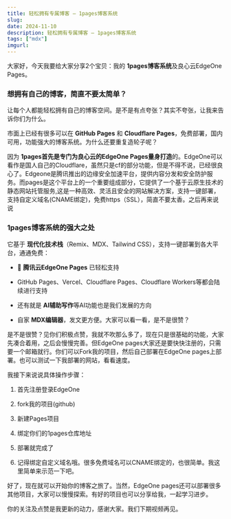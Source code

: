 ```yaml
---
title: 轻松拥有专属博客 — 1pages博客系统
slug: 
date: 2024-11-10
description: 轻松拥有专属博客 — 1pages博客系统
tags: ["mdx"]
imgurl: 
---
```


大家好，今天我要给大家分享2个宝贝：我的 **1pages博客系统**及良心云EdgeOne Pages。

### 想拥有自己的博客，简直不要太简单？

让每个人都能轻松拥有自己的博客空间。是不是有点夸张？其实不夸张，让我来告诉你们为什么。

市面上已经有很多可以在  **GitHub Pages** 和 **Cloudflare Pages**，免费部署，国内可用，功能强大的博客系统。为什么还要重复造轮子呢？

因为 **1pages首先是专门为良心云的EdgeOne Pages量身打造**的。EdgeOne可以看作是国人自己的Cloudflare，虽然只是cf的部分功能，但是不得不说，已经很良心了。Edgeone是腾讯推出的边缘安全加速平台，提供内容分发和安全防护服务。而pages是这个平台上的一个重要组成部分，它提供了一个基于云原生技术的静态网站托管服务,这是一种高效、灵活且安全的网站解决方案，支持一键部署，支持自定义域名(CNAME绑定)，免费https（SSL），简直不要太香。之后再来说说

### 1pages博客系统的强大之处

它基于 **现代化技术栈**（Remix、MDX、Tailwind CSS），支持一键部署到各大平台，通通免费：

- 📝 **腾讯云EdgeOne Pages** 已轻松支持

- GitHub Pages、Vercel、Cloudflare Pages、Cloudflare Workers等都会陆续进行支持

- 还有就是 **AI辅助写作**等AI功能也是我们发展的方向

- 自家 **MDX编辑器**，发文更方便。大家可以看一看，是不是很赞？


是不是很赞？见你们积极点赞，我就不吹那么多了，现在只是很基础的功能，大家先凑合着用，之后会慢慢完善。但EdgeOne pages大家还是要快快注册的，只需要一个邮箱就行。你们可以Fork我的项目，然后自己部署在EdgeOne pages上部署。也可以测试一下我部署的网站，看看速度。

我接下来说说具体操作步骤：

1. 首先注册登录EdgeOne

2. fork我的项目(github)

3. 新建Pages项目

4. 绑定你们的1pages仓库地址

5. 部署就完成了

6. 记得绑定自定义域名哦。很多免费域名可以CNAME绑定的，也很简单。我这里简单来示范一下吧。


好了，现在就可以开始你的博客之旅了。当然，EdgeOne pages还可以部署很多其他项目，大家可以慢慢探索。有好的项目也可以分享给我，一起学习进步。

你的关注及点赞是我更新的动力，感谢大家。我们下期视频再见。



